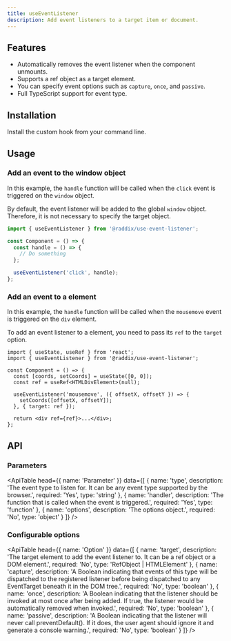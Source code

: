 ```yaml
---
title: useEventListener
description: Add event listeners to a target item or document.
---
```


## Features

- Automatically removes the event listener when the component unmounts.
- Supports a ref object as a target element.
- You can specify event options such as `capture`, `once`, and `passive`.
- Full TypeScript support for event type.

## Installation

Install the custom hook from your command line.

<Snippet pkg text='@raddix/use-event-listener' />

## Usage

### Add an event to the window object

In this example, the `handle` function will be called when the `click` event is triggered on the `window` object.

By default, the event listener will be added to the global `window` object. Therefore, it is not necessary to specify the target object.

```jsx
import { useEventListener } from '@raddix/use-event-listener';

const Component = () => {
  const handle = () => {
    // Do something
  };

  useEventListener('click', handle);
};
```

### Add an event to a element

In this example, the `handle` function will be called when the `mousemove` event
is triggered on the `div` element.

To add an event listener to a element, you need to pass its `ref` to the `target` option.

```tsx
import { useState, useRef } from 'react';
import { useEventListener } from '@raddix/use-event-listener';

const Component = () => {
  const [coords, setCoords] = useState([0, 0]);
  const ref = useRef<HTMLDivElement>(null);

  useEventListener('mousemove', ({ offsetX, offsetY }) => {
    setCoords([offsetX, offsetY]);
  }, { target: ref });

  return <div ref={ref}>...</div>;
};
```

## API

### Parameters

<ApiTable
  head={{
    name: 'Parameter'
  }}
  data={[
    {
      name: 'type',
      description:
        'The event type to listen for. It can be any event type supported by the browser.',
      required: 'Yes',
      type: 'string'
    },
    {
      name: 'handler',
      description: 'The function that is called when the event is triggered.',
      required: 'Yes',
      type: 'function'
    },
    {
      name: 'options',
      description: 'The options object.',
      required: 'No',
      type: 'object'
    }
  ]}
/>

### Configurable options

<ApiTable
  head={{
    name: 'Option'
  }}
  data={[
    {
      name: 'target',
      description:
        'The target element to add the event listener to. It can be a ref object or a DOM element.',
      required: 'No',
      type: 'RefObject | HTMLElement'
    },
    {
      name: 'capture',
      description:
        'A Boolean indicating that events of this type will be dispatched to the registered listener before being dispatched to any EventTarget beneath it in the DOM tree.',
      required: 'No',
      type: 'boolean'
    },
    {
      name: 'once',
      description:
        'A Boolean indicating that the listener should be invoked at most once after being added. If true, the listener would be automatically removed when invoked.',
      required: 'No',
      type: 'boolean'
    },
    {
      name: 'passive',
      description:
        'A Boolean indicating that the listener will never call preventDefault(). If it does, the user agent should ignore it and generate a console warning.',
      required: 'No',
      type: 'boolean'
    }
  ]}
/>
